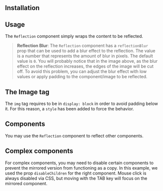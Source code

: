 
## Installation

<InstallScript packages="@gfazioli/mantine-reflection" />

## Usage

The `Reflection` component simply wraps the content to be reflected.

<Demo data={demos.configurator} />

> **Reflection Blur**: The `Reflection` component has a `reflectionBlur` prop that can be used to add a blur effect to the reflection. The value is a number that represents the amount of blur in pixels. The default value is `0`. You will probably notice that in the image above, as the blur effect on the reflection increases, the edges of the image will be cut off. To avoid this problem, you can adjust the blur effect with low values or apply padding to the component/image to be reflected.

## The Image tag

The `img` tag requires to be in `display: block` in order to avoid padding below it. For this reason, a `style` has been added to force the behavior.

<Demo data={demos.simpleImage} />

## Components

You may use the `Reflection` component to reflect other components.

<Demo data={demos.component} />

## Complex components

For complex components, you may need to disable certain components to prevent the mirrored version from functioning as a copy. In this example, we used the prop `disableChildren` for the right component. Mouse click is always disabled via CSS, but moving with the TAB key will focus on the mirrored component.

<Demo data={demos.complexComponent} />
